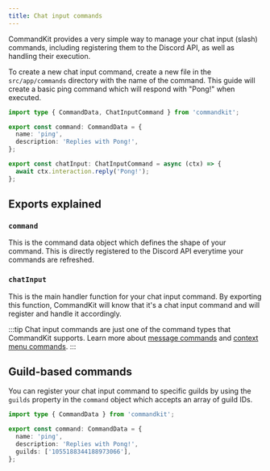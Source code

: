 ```yaml
---
title: Chat input commands
---
```


CommandKit provides a very simple way to manage your chat input (slash) commands, including registering them to the Discord API, as well as handling their execution.

To create a new chat input command, create a new file in the `src/app/commands` directory with the name of the command. This guide will create a basic ping command which will respond with "Pong!" when executed.

```ts title="src/app/commands/ping.ts"
import type { CommandData, ChatInputCommand } from 'commandkit';

export const command: CommandData = {
  name: 'ping',
  description: 'Replies with Pong!',
};

export const chatInput: ChatInputCommand = async (ctx) => {
  await ctx.interaction.reply('Pong!');
};
```

## Exports explained

### `command`

This is the command data object which defines the shape of your command. This is directly registered to the Discord API everytime your commands are refreshed.

### `chatInput`

This is the main handler function for your chat input command. By exporting this function, CommandKit will know that it's a chat input command and will register and handle it accordingly.

:::tip
Chat input commands are just one of the command types that CommandKit supports. Learn more about [message commands](./04-message-commands.mdx) and [context menu commands](./03-context-menu-commands.mdx).
:::

## Guild-based commands

You can register your chat input command to specific guilds by using the `guilds` property in the `command` object which accepts an array of guild IDs.

```ts title="src/app/commands/ping.ts" {6}
import type { CommandData } from 'commandkit';

export const command: CommandData = {
  name: 'ping',
  description: 'Replies with Pong!',
  guilds: ['1055188344188973066'],
};
```

